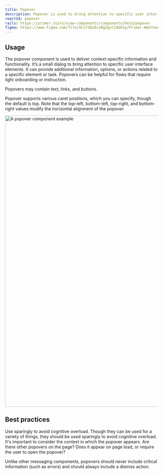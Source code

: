 ```yaml
---
title: Popover
description: Popover is used to bring attention to specific user interface elements.
reactId: popover
rails: https://primer.style/view-components/components/beta/popover
figma: https://www.figma.com/file/GCvY3Qv8czRgZgvl1dG6lp/Primer-Web?node-id=410%3A3890&t=ZTzX5Hzm5IuUl4m8-1
---
```



## Usage

The popover component is used to deliver context-specific information and functionality. It’s a small dialog to bring attention to specific user interface elements. It can provide additional information, options, or actions related to a specific element or task. Popovers can be helpful for flows that require light onboarding or instruction.

Popovers may contain text, links, and buttons. 

Popover supports various caret positions, which you can specify, though the default is top. Note that the top-left, bottom-left, top-right, and bottom-right values modify the horizontal alignment of the popover.

<img
    src="https://user-images.githubusercontent.com/586552/227022626-625dad35-47d5-46ac-ba64-3c1285a37410.png"
    role="presentation"
    width="960"
    alt="A popover component example"
/>

## Best practices

Use sparingly to avoid cognitive overload. Though they can be used for a variety of things, they should be used sparingly to avoid cognitive overload. It's important to consider the context in which the popover appears. Are there other popovers on the page? Does it appear on page load, or require the user to open the popover?

Unlike other messaging components, popovers should never include critical information (such as errors) and should always include a dismiss action.



